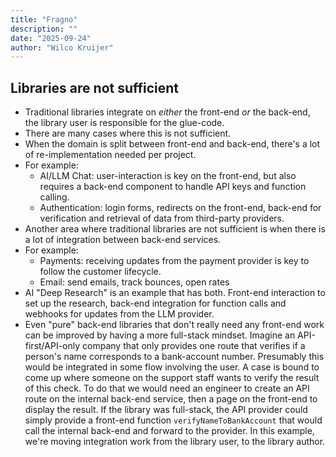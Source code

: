 ```yaml
---
title: "Fragno"
description: ""
date: "2025-09-24"
author: "Wilco Kruijer"
---
```


## Libraries are not sufficient

- Traditional libraries integrate on _either_ the front-end _or_ the back-end, the library user is
  responsible for the glue-code.
- There are many cases where this is not sufficient.
- When the domain is split between front-end and back-end, there's a lot of re-implementation needed
  per project.
- For example:
  - AI/LLM Chat: user-interaction is key on the front-end, but also requires a back-end component to
    handle API keys and function calling.
  - Authentication: login forms, redirects on the front-end, back-end for verification and retrieval
    of data from third-party providers.
- Another area where traditional libraries are not sufficient is when there is a lot of integration
  between back-end services.
- For example:
  - Payments: receiving updates from the payment provider is key to follow the customer lifecycle.
  - Email: send emails, track bounces, open rates
- AI "Deep Research" is an example that has both. Front-end interaction to set up the research,
  back-end integration for function calls and webhooks for updates from the LLM provider.
- Even "pure" back-end libraries that don't really need any front-end work can be improved by having
  a more full-stack mindset. Imagine an API-first/API-only company that only provides one route that
  verifies if a person's name corresponds to a bank-account number. Presumably this would be
  integrated in some flow involving the user. A case is bound to come up where someone on the
  support staff wants to verify the result of this check. To do that we would need an engineer to
  create an API route on the internal back-end service, then a page on the front-end to display the
  result. If the library was full-stack, the API provider could simply provide a front-end function
  `verifyNameToBankAccount` that would call the internal back-end and forward to the provider. In
  this example, we're moving integration work from the library user, to the library author.
